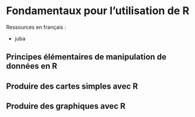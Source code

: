 # Fondamentaux pour l'utilisation de R {#fondamentaux_R}

Ressources en français : 

- juba


## Principes élémentaires de manipulation de données en R

## Produire des cartes simples avec R

## Produire des graphiques avec R
